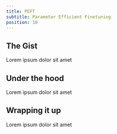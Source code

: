 ```yaml
---
title: PEFT
subtitle: Parameter Efficient Finetuning
position: 10
---
```


## The Gist

Lorem ipsum dolor sit amet

## Under the hood

Lorem ipsum dolor sit amet

## Wrapping it up

Lorem ipsum dolor sit amet

